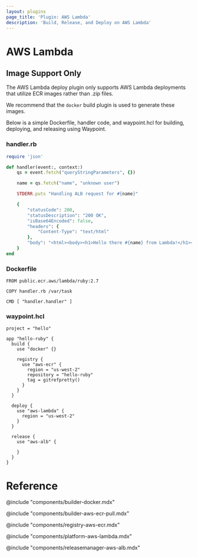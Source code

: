 ```yaml
---
layout: plugins
page_title: 'Plugin: AWS Lambda'
description: 'Build, Release, and Deploy on AWS Lambda'
---
```


# AWS Lambda

## Image Support Only

The AWS Lambda deploy plugin only supports AWS Lambda deployments that utilize ECR images
rather than .zip files.

We recommend that the `docker` build plugin is used to generate these images.

Below is a simple Dockerfile, handler code, and waypoint.hcl for building, deploying, and
releasing using Waypoint.

### handler.rb

```ruby
require 'json'

def handler(event:, context:)
    qs = event.fetch("queryStringParameters", {})

    name = qs.fetch("name", "unknown user")

    STDERR.puts "Handling ALB request for #{name}"

    {
        "statusCode": 200,
        "statusDescription": "200 OK",
        "isBase64Encoded": false,
        "headers": {
            "Content-Type": "text/html"
        },
        "body": "<html><body><h1>Hello there #{name} from Lambda!</h1></body></html>"
    }
end
```

### Dockerfile

```docker
FROM public.ecr.aws/lambda/ruby:2.7

COPY handler.rb /var/task

CMD [ "handler.handler" ]
```

### waypoint.hcl

```hcl
project = "hello"

app "hello-ruby" {
  build {
    use "docker" {}

    registry {
      use "aws-ecr" {
        region = "us-west-2"
        repository = "hello-ruby"
        tag = gitrefpretty()
      }
    }
  }

  deploy {
    use "aws-lambda" {
      region = "us-west-2"
    }
  }

  release {
    use "aws-alb" {

    }
  }
}
```

# Reference

@include "components/builder-docker.mdx"

@include "components/builder-aws-ecr-pull.mdx"

@include "components/registry-aws-ecr.mdx"

@include "components/platform-aws-lambda.mdx"

@include "components/releasemanager-aws-alb.mdx"
